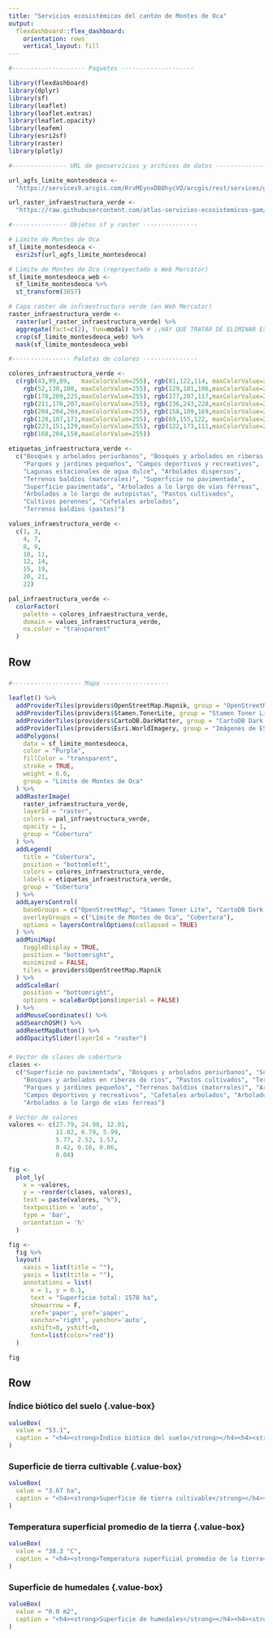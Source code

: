 ```yaml
---
title: "Servicios ecosistémicos del cantón de Montes de Oca"
output: 
  flexdashboard::flex_dashboard:
    orientation: rows
    vertical_layout: fill
---
```


```r
#-------------------- Paquetes --------------------

library(flexdashboard)
library(dplyr)
library(sf)
library(leaflet)
library(leaflet.extras)
library(leaflet.opacity)
library(leafem)
library(esri2sf)
library(raster)
library(plotly)

#--------------- URL de geoservicios y archivos de datos --------------

url_agfs_limite_montesdeoca <-
  "https://services9.arcgis.com/RrvMEynxDB8hycVO/arcgis/rest/services/gam_limite_montes_de_oca/FeatureServer/0"

url_raster_infraestructura_verde <-
  "https://raw.githubusercontent.com/atlas-servicios-ecosistemicos-gam/datos-infraestructura-verde/master/montesdeoca/IV_MONTES_DE_OCA_WEB.TIF"

#--------------- Objetos sf y raster ---------------

# Límite de Montes de Oca
sf_limite_montesdeoca <- 
  esri2sf(url_agfs_limite_montesdeoca)

# Límite de Montes de Oca (reproyectado a Web Mercator)
sf_limite_montesdeoca_web <- 
  sf_limite_montesdeoca %>%
  st_transform(3857)

# Capa raster de infraestructura verde (en Web Mercator)
raster_infraestructura_verde <-
  raster(url_raster_infraestructura_verde) %>%
  aggregate(fact=c(2), fun=modal) %>% # ¡¡HAY QUE TRATAR DE ELIMINAR ESTA AGRUPACIÓN. PODRÍA FUNCIONAR AL USAR MÁS MEMORIA LINUX!!
  crop(sf_limite_montesdeoca_web) %>%
  mask(sf_limite_montesdeoca_web)

#---------------- Paletas de colores ---------------

colores_infraestructura_verde <- 
  c(rgb(43,99,89,   maxColorValue=255), rgb(81,122,114, maxColorValue=255), 
    rgb(52,130,100, maxColorValue=255), rgb(129,181,106,maxColorValue=255),
    rgb(178,209,225,maxColorValue=255), rgb(177,207,117,maxColorValue=255),
    rgb(211,176,207,maxColorValue=255), rgb(236,243,228,maxColorValue=255), 
    rgb(204,204,204,maxColorValue=255), rgb(158,109,169,maxColorValue=255),
    rgb(128,107,171,maxColorValue=255), rgb(69,155,122, maxColorValue=255), 
    rgb(223,151,129,maxColorValue=255), rgb(122,173,111,maxColorValue=255), 
    rgb(168,204,158,maxColorValue=255))

etiquetas_infraestructura_verde <- 
  c("Bosques y arbolados periurbanos", "Bosques y arbolados en riberas de ríos", 
    "Parques y jardines pequeños", "Campos deportivos y recreativos", 
    "Lagunas estacionales de agua dulce", "Arbolados dispersos", 
    "Terrenos baldíos (matorrales)", "Superficie no pavimentada", 
    "Superficie pavimentada", "Arbolados a lo largo de vías férreas", 
    "Arbolados a lo largo de autopistas", "Pastos cultivados", 
    "Cultivos perennes", "Cafetales arbolados",
    "Terrenos baldíos (pastos)")

values_infraestructura_verde <- 
  c(1, 3, 
    4, 7, 
    8, 9, 
    10, 11, 
    12, 14, 
    15, 19, 
    20, 21, 
    22)

pal_infraestructura_verde <- 
  colorFactor(
    palette = colores_infraestructura_verde, 
    domain = values_infraestructura_verde,
    na.color = "transparent"
  )

```


Row {data-height=600}
-----------------------------------------------------------------------

### {data-width=650}
```r

#------------------- Mapa ------------------

leaflet() %>%
  addProviderTiles(providers$OpenStreetMap.Mapnik, group = "OpenStreetMap") %>%
  addProviderTiles(providers$Stamen.TonerLite, group = "Stamen Toner Lite") %>%
  addProviderTiles(providers$CartoDB.DarkMatter, group = "CartoDB Dark Matter") %>%
  addProviderTiles(providers$Esri.WorldImagery, group = "Imágenes de ESRI") %>%
  addPolygons(
    data = sf_limite_montesdeoca,
    color = "Purple",
    fillColor = "transparent",
    stroke = TRUE,
    weight = 6.0,
    group = "Límite de Montes de Oca"
  ) %>%
  addRasterImage(
    raster_infraestructura_verde,
    layerId = "raster",    
    colors = pal_infraestructura_verde,
    opacity = 1,
    group = "Cobertura"
  ) %>%
  addLegend(
    title = "Cobertura",
    position = "bottomleft",
    colors = colores_infraestructura_verde,
    labels = etiquetas_infraestructura_verde,
    group = "Cobertura"
  ) %>%
  addLayersControl(
    baseGroups = c("OpenStreetMap", "Stamen Toner Lite", "CartoDB Dark Matter", "Imágenes de ESRI"),
    overlayGroups = c("Límite de Montes de Oca", "Cobertura"),
    options = layersControlOptions(collapsed = TRUE)    
  ) %>%  
  addMiniMap(
    toggleDisplay = TRUE,
    position = "bottomright",
    minimized = FALSE,
    tiles = providers$OpenStreetMap.Mapnik
  ) %>%
  addScaleBar(
    position = "bottomright",
    options = scaleBarOptions(imperial = FALSE)
  ) %>%
  addMouseCoordinates() %>%
  addSearchOSM() %>%
  addResetMapButton() %>%
  addOpacitySlider(layerId = "raster")
```

### {data-width=350}
```r

# Vector de clases de cobertura
clases <- 
  c("Superficie no pavimentada", "Bosques y arbolados periurbanos", "Superficie pavimentada",
    "Bosques y arbolados en riberas de ríos", "Pastos cultivados", "Terrenos baldíos (pastos)",
    "Parques y jardines pequeños", "Terrenos baldíos (matorrales)", "Arbolados dispersos",
    "Campos deportivos y recreativos", "Cafetales arbolados", "Arbolados a lo largo de autopistas",
    "Arbolados a lo largo de vías ferreas")

# Vector de valores
valores <- c(27.79, 24.98, 12.01, 
             11.82, 6.79, 5.99, 
             5.77, 2.52, 1.57,
             0.42, 0.16, 0.06,
             0.04)

fig <- 
  plot_ly(
    x = ~valores,
    y = ~reorder(clases, valores),
    text = paste(valores, "%"), 
    textposition = 'auto',
    type = 'bar', 
    orientation = 'h'
  )

fig <-
  fig %>%
  layout(
    xaxis = list(title = ""),
    yaxis = list(title = ""),
    annotations = list(
      x = 1, y = 0.1, 
      text = "Superficie total: 1578 ha", 
      showarrow = F, 
      xref='paper', yref='paper', 
      xanchor='right', yanchor='auto', 
      xshift=0, yshift=0,
      font=list(color="red"))
  )

fig

```

Row {data-height=200}
-----------------------------------------------------------------------

### Índice biótico del suelo {.value-box} {data-width=250}
```r
valueBox(
  value = "53.1", 
  caption = "<h4><strong>Índice biótico del suelo</strong></h4><h4><strong>SERVICIO ECOSISTÉMICO DE REGULACIÓN<br>Mitigación de escorrentía superficial</strong></h4>"
)
```

### Superficie de tierra cultivable {.value-box} {data-width=250}
```r
valueBox(
  value = "3.67 ha", 
  caption = "<h4><strong>Superficie de tierra cultivable</strong></h4><h4><strong>SERVICIO ECOSISTÉMICO DE APROVISIONAMIENTO<br>Suministro de alimentos</strong></h4>"
)
```

### Temperatura superficial promedio de la tierra {.value-box} {data-width=250}
```r
valueBox(
  value = "38.3 °C", 
  caption = "<h4><strong>Temperatura superficial promedio de la tierra</strong></h4><h4><strong>SERVICIO ECOSISTÉMICO DE REGULACIÓN<br>Regulación de temperatura urbana</strong></h4>"
)
```

### Superficie de humedales {.value-box} {data-width=250}
```r
valueBox(
  value = "0.0 m2", 
  caption = "<h4><strong>Superficie de humedales</strong></h4><h4><strong>SERVICIO ECOSISTÉMICO DE APROVISIONAMIENTO<br>Agua subterránea para fines no potables</strong></h4>"
)
```